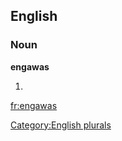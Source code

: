 
==English==

===Noun===
'''engawas'''

# {{plural of|[[engawa]]}}

[[Category:English plurals]]

[[fr:engawas]]